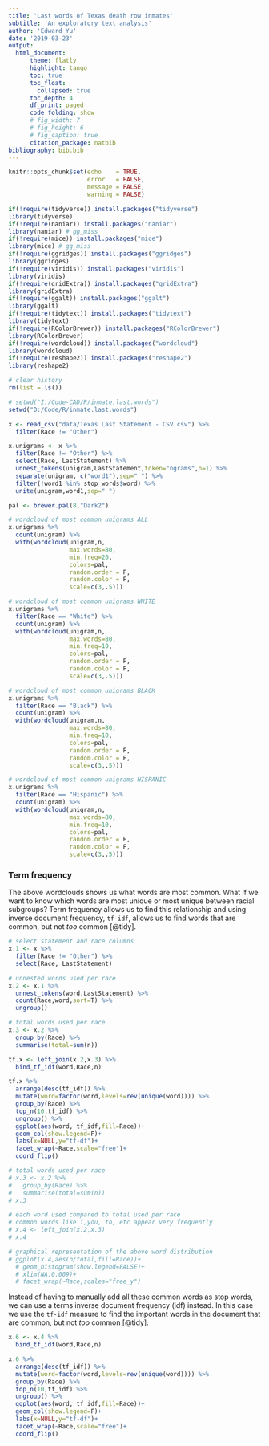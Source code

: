 ```yaml
---
title: 'Last words of Texas death row inmates'
subtitle: 'An exploratory text analysis'
author: 'Edward Yu'
date: '2019-03-23'
output:
  html_document:
      theme: flatly
      highlight: tango
      toc: true
      toc_float:
        collapsed: true
      toc_depth: 4
      df_print: paged
      code_folding: show
      # fig_width: 7
      # fig_height: 6
      # fig_caption: true
      citation_package: natbib
bibliography: bib.bib
---
```


```r
knitr::opts_chunk$set(echo    = TRUE,
                      error   = FALSE,
                      message = FALSE,
                      warning = FALSE)

if(!require(tidyverse)) install.packages("tidyverse")
library(tidyverse)
if(!require(naniar)) install.packages("naniar")
library(naniar) # gg_miss
if(!require(mice)) install.packages("mice")
library(mice) # gg_miss
if(!require(ggridges)) install.packages("ggridges")
library(ggridges)
if(!require(viridis)) install.packages("viridis")
library(viridis)
if(!require(gridExtra)) install.packages("gridExtra")
library(gridExtra)
if(!require(ggalt)) install.packages("ggalt")
library(ggalt)
if(!require(tidytext)) install.packages("tidytext")
library(tidytext)
if(!require(RColorBrewer)) install.packages("RColorBrewer")
library(RColorBrewer)
if(!require(wordcloud)) install.packages("wordcloud")
library(wordcloud)
if(!require(reshape2)) install.packages("reshape2")
library(reshape2)

# clear history
rm(list = ls())

# setwd("I:/Code-CAD/R/inmate.last.words")
setwd("D:/Code/R/inmate.last.words")
```

```r
x <- read_csv("data/Texas Last Statement - CSV.csv") %>% 
  filter(Race != "Other")

x.unigrams <- x %>%
  filter(Race != "Other") %>% 
  select(Race, LastStatement) %>% 
  unnest_tokens(unigram,LastStatement,token="ngrams",n=1) %>% 
  separate(unigram, c("word1"),sep=" ") %>% 
  filter(!word1 %in% stop_words$word) %>% 
  unite(unigram,word1,sep=" ") 

pal <- brewer.pal(8,"Dark2")

# wordcloud of most common unigrams ALL
x.unigrams %>% 
  count(unigram) %>% 
  with(wordcloud(unigram,n,
                 max.words=80,
                 min.freq=20,
                 colors=pal,
                 random.order = F,
                 random.color = F,
                 scale=c(3,.5)))

# wordcloud of most common unigrams WHITE
x.unigrams %>%
  filter(Race == "White") %>% 
  count(unigram) %>% 
  with(wordcloud(unigram,n,
                 max.words=80,
                 min.freq=10,
                 colors=pal,
                 random.order = F,
                 random.color = F,
                 scale=c(3,.5))) 

# wordcloud of most common unigrams BLACK
x.unigrams %>%
  filter(Race == "Black") %>% 
  count(unigram) %>% 
  with(wordcloud(unigram,n,
                 max.words=80,
                 min.freq=10,
                 colors=pal,
                 random.order = F,
                 random.color = F,
                 scale=c(3,.5))) 

# wordcloud of most common unigrams HISPANIC
x.unigrams %>%
  filter(Race == "Hispanic") %>% 
  count(unigram) %>% 
  with(wordcloud(unigram,n,
                 max.words=80,
                 min.freq=10,
                 colors=pal,
                 random.order = F,
                 random.color = F,
                 scale=c(3,.5))) 

```

### Term frequency
The above wordclouds shows us what words are most common. What if we want to know which words are most unique or most unique between racial subgroups? Term frequency allows us to find this relationship and using inverse document frequency, `tf-idf`, allows us to find words that are common, but not *too* common [@tidy].

```r
# select statement and race columns
x.1 <- x %>% 
  filter(Race != "Other") %>% 
  select(Race, LastStatement)

# unnested words used per race
x.2 <- x.1 %>% 
  unnest_tokens(word,LastStatement) %>% 
  count(Race,word,sort=T) %>% 
  ungroup()

# total words used per race
x.3 <- x.2 %>%
  group_by(Race) %>%
  summarise(total=sum(n))

tf.x <- left_join(x.2,x.3) %>% 
  bind_tf_idf(word,Race,n)

tf.x %>% 
  arrange(desc(tf_idf)) %>% 
  mutate(word=factor(word,levels=rev(unique(word)))) %>% 
  group_by(Race) %>% 
  top_n(10,tf_idf) %>% 
  ungroup() %>% 
  ggplot(aes(word, tf_idf,fill=Race))+
  geom_col(show.legend=F)+
  labs(x=NULL,y="tf-df")+
  facet_wrap(~Race,scale="free")+
  coord_flip()
```


```r
# total words used per race
# x.3 <- x.2 %>% 
#   group_by(Race) %>% 
#   summarise(total=sum(n))
# x.3

# each word used compared to total used per race
# common words like i,you, to, etc appear very frequently
# x.4 <- left_join(x.2,x.3)
# x.4

# graphical representation of the above word distribution
# ggplot(x.4,aes(n/total,fill=Race))+
  # geom_histogram(show.legend=FALSE)+
  # xlim(NA,0.009)+
  # facet_wrap(~Race,scales="free_y")

```

Instead of having to manually add all these common words as stop words, we can use a terms inverse document frequency (idf) instead. In this case we use the `tf-idf` measure to find the important words in the document that are common, but not *too* common [@tidy].

```r
x.6 <- x.4 %>% 
  bind_tf_idf(word,Race,n)

x.6 %>% 
  arrange(desc(tf_idf)) %>% 
  mutate(word=factor(word,levels=rev(unique(word)))) %>% 
  group_by(Race) %>% 
  top_n(10,tf_idf) %>% 
  ungroup() %>% 
  ggplot(aes(word, tf_idf,fill=Race))+
  geom_col(show.legend=F)+
  labs(x=NULL,y="tf-df")+
  facet_wrap(~Race,scale="free")+
  coord_flip()
```

